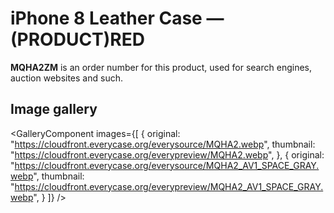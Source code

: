 
# iPhone 8 Leather Case — (PRODUCT)RED

<Callout type='info' emoji='👉🏻'>**MQHA2ZM** is an order number for this product, used for search engines, auction websites and such.</Callout>

## Image gallery

<GalleryComponent
    images={[
      {
        original: "https://cloudfront.everycase.org/everysource/MQHA2.webp",
        thumbnail: "https://cloudfront.everycase.org/everypreview/MQHA2.webp",
      },
      {
        original: "https://cloudfront.everycase.org/everysource/MQHA2_AV1_SPACE_GRAY.webp",
        thumbnail: "https://cloudfront.everycase.org/everypreview/MQHA2_AV1_SPACE_GRAY.webp",
      }
    ]}
  />
